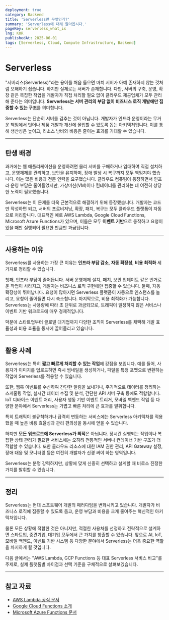 ```yaml
---
deployment: true
category: Backend
title: 'Serverless란 무엇인가?'
summary: 'Serverless에 대해 알아봅시다.'
pageKey: serverless_what_is
lng: KOR
publishedAt: 2025-06-01
tags: [Serverless, Cloud, Compute Infrastructure, Backend]
---
```


# Serverless

"서버리스(Serverless)"라는 용어를 처음 들으면 마치 서버가 아예 존재하지 않는 것처럼 오해하기 쉽습니다. 하지만 실제로는 서버가 존재합니다. 다만, 서버의 구축, 운영, 확장 같은 복잡한 작업을 개발자가 직접 처리할 필요 없이 클라우드 제공업체가 모두 관리해 준다는 의미입니다. **Serverless는 서버 관리의 부담 없이 비즈니스 로직 개발에만 집중할 수 있는 구조**를 의미합니다.



Serverless는 단순히 서버를 감추는 것이 아닙니다. 개발자가 인프라 운영이라는 무거운 책임에서 벗어나 제품 개발과 개선에 몰입할 수 있도록 돕는 아키텍처입니다. 이를 통해 생산성은 높이고, 리소스 낭비와 비용은 줄이는 효과를 기대할 수 있습니다.

---

## 탄생 배경

과거에는 웹 애플리케이션을 운영하려면 물리 서버를 구매하거나 임대하여 직접 설치하고, 운영체제를 관리하고, 보안을 유지하며, 장애 발생 시 복구까지 모두 책임져야 했습니다. 이는 많은 비용과 전문 인력을 요구했습니다. 클라우드 컴퓨팅이 등장하면서 인프라 운영 부담은 줄어들었지만, 가상머신(VM)이나 컨테이너를 관리하는 데 여전히 상당한 노력이 필요했습니다.



Serverless는 이 문제를 더욱 근본적으로 해결하기 위해 등장했습니다. 개발자는 코드만 작성하면 되고, 서버의 프로비저닝, 확장, 패치, 복구는 모두 클라우드 플랫폼이 자동으로 처리합니다. 대표적인 예로 AWS Lambda, Google Cloud Functions, Microsoft Azure Functions가 있으며, 이들은 모두 **이벤트 기반**으로 동작하고 요청이 있을 때만 실행되어 필요한 만큼만 과금됩니다.

---

## 사용하는 이유

Serverless를 사용하는 가장 큰 이유는 **인프라 부담 감소**, **자동 확장성**, **비용 최적화** 세 가지로 정리할 수 있습니다.



첫째, 인프라 부담이 줄어듭니다. 서버 운영체제 설치, 패치, 보안 업데이트 같은 번거로운 작업이 사라지고, 개발자는 비즈니스 로직 구현에만 집중할 수 있습니다. 둘째, 자동 확장성이 뛰어납니다. 요청이 많아지면 Serverless 플랫폼이 자동으로 인스턴스를 늘리고, 요청이 줄어들면 다시 축소합니다. 마지막으로, 비용 최적화가 가능합니다. Serverless는 사용량에 따라 초 단위로 과금되므로, 트래픽이 일정하지 않은 서비스나 이벤트 기반 워크로드에 매우 경제적입니다.



덕분에 스타트업부터 글로벌 대기업까지 다양한 조직이 Serverless를 채택해 개발 효율성과 비용 효율을 동시에 끌어올리고 있습니다.

---

## 활용 사례

Serverless는 특히 **짧고 빠르게 처리할 수 있는 작업**에 강점을 보입니다. 예를 들어, 사용자가 이미지를 업로드하면 즉시 썸네일을 생성하거나, 파일을 특정 포맷으로 변환하는 작업에 Serverless를 적용할 수 있습니다.



또한, 웹훅 이벤트를 수신하여 간단한 알림을 보내거나, 주기적으로 데이터를 정리하는 스케줄링 작업, 실시간 데이터 수집 및 분석, 간단한 API 서버 구축 등에도 적합합니다. IoT 디바이스 이벤트 처리, 사용자 행동 기반 이벤트 트리거, 모바일 백엔드 작업 등 다양한 분야에서 Serverless는 가볍고 빠른 처리에 큰 효과를 발휘합니다.



특히 트래픽이 불규칙하거나 급격히 변동하는 서비스에는 Serverless 아키텍처를 적용했을 때 높은 비용 효율성과 관리 편의성을 동시에 얻을 수 있습니다.



하지만 **모든 워크로드에 Serverless가 최적**은 아닙니다. 장시간 실행되는 작업이나 복잡한 상태 관리가 필요한 서비스에는 오히려 전통적인 서버나 컨테이너 기반 구조가 더 적합할 수 있습니다. 또한 클라우드 리소스에 대한 IAM 권한 관리, API Gateway 설정, 장애 대응 및 모니터링 등은 여전히 개발자가 신경 써야 하는 영역입니다.



Serverless는 분명 강력하지만, 상황에 맞게 신중히 선택하고 설계할 때 비로소 진정한 가치를 발휘할 수 있습니다.

---

## 정리

Serverless는 현대 소프트웨어 개발의 패러다임을 변화시키고 있습니다. 개발자가 비즈니스 로직에 집중할 수 있도록 돕고, 운영 부담과 비용을 크게 줄여주는 혁신적인 아키텍처입니다.



물론 모든 상황에 적합한 것은 아니지만, 적절한 사용처를 선정하고 전략적으로 설계하면 스타트업, 중견기업, 대기업 모두에서 큰 가치를 창출할 수 있습니다. 앞으로 AI, IoT, 모바일 백엔드, 이벤트 기반 시스템 등 다양한 분야에서 Serverless는 더욱 중요한 역할을 차지하게 될 것입니다.



다음 글에서는 "AWS Lambda, GCP Functions 등 대표 Serverless 서비스 비교"를 주제로, 실제 플랫폼별 차이점과 선택 기준을 구체적으로 살펴보겠습니다.

---

## 참고 자료

- [AWS Lambda 공식 문서](https://docs.aws.amazon.com/lambda/)
- [Google Cloud Functions 소개](https://cloud.google.com/functions)
- [Microsoft Azure Functions 문서](https://learn.microsoft.com/en-us/azure/azure-functions/)
